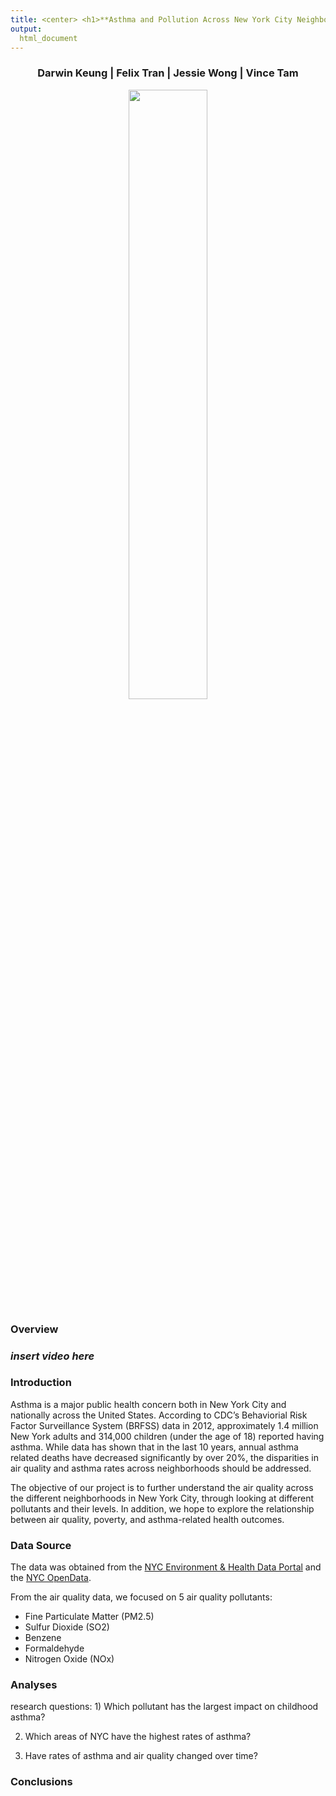 ```yaml
---
title: <center> <h1>**Asthma and Pollution Across New York City Neighborhoods**</h1> </center>
output:
  html_document
---
```


<center> <h3>Darwin Keung | Felix Tran | Jessie Wong | Vince  Tam</h3> </center>

<center><img src="pictures/pic1.jpg" style="width:50%"></center>

<h3>**Overview**<h3>
*insert video here*

<h3>**Introduction**</h3>

Asthma is a major public health concern both in New York City and nationally across the United States. According to CDC's Behaviorial Risk Factor Surveillance System (BRFSS) data in 2012, approximately 1.4 million New York adults and 314,000 children (under the age of 18) reported having asthma. While data has shown that in the last 10 years, annual asthma related deaths have decreased significantly by over 20%, the disparities in air quality and asthma rates across neighborhoods should be addressed. 

The objective of our project is to further understand the air quality across the different neighborhoods in New York City, through looking at different pollutants and their levels. In addition, we hope to explore the relationship between air quality, poverty, and asthma-related health outcomes.    

<h3>**Data Source**</h3>

The data was obtained from the [NYC Environment & Health Data Portal](http://a816-dohbesp.nyc.gov/IndicatorPublic/PublicTracking.aspx) and the [NYC OpenData](https://data.cityofnewyork.us/Environment/Air-Quality/c3uy-2p5r/data). 

From the air quality data, we focused on 5 air quality pollutants:

- Fine Particulate Matter (PM2.5)
- Sulfur Dioxide (SO2)
- Benzene
- Formaldehyde
- Nitrogen Oxide (NOx)



<h3>**Analyses**</h3>
research questions: 
1) Which pollutant has the largest impact on childhood asthma?

2) Which areas of NYC have the highest rates of asthma?

3) Have rates of asthma and air quality changed over time?

<h3>**Conclusions**</h3>



